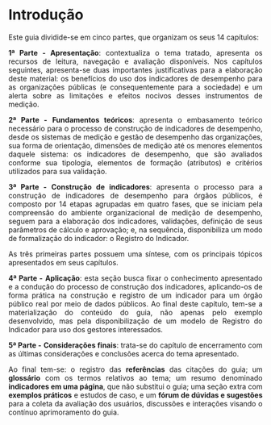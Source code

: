 # Introdução {.unnumbered}

::: {style="text-align: justify;"}
Este guia dividide-se em cinco partes, que organizam os seus 14 capítulos:

**1ª Parte - Apresentação**: contextualiza o tema tratado, apresenta os recursos de leitura, navegação e avaliação disponíveis. Nos capítulos seguintes, apresenta-se duas importantes justificativas para a elaboração deste material: os benefícios do uso dos indicadores de desempenho para as organizações públicas (e consequentemente para a sociedade) e um alerta sobre as limitações e efeitos nocivos desses instrumentos de medição.

**2ª Parte -** **Fundamentos teóricos**: apresenta o embasamento teórico necessário para o processo de construção de indicadores de desempenho, desde os sistemas de medição e gestão de desempenho das organizações, sua forma de orientação, dimensões de medição até os menores elementos daquele sistema: os indicadores de desempenho, que são avaliados conforme sua tipologia, elementos de formação (atributos) e critérios utilizados para sua validação.

**3ª Parte -** **Construção de indicadores**: apresenta o processo para a construção de indicadores de desempenho para órgãos públicos, é composto por 14 etapas agrupadas em quatro fases, que se iniciam pela compreensão do ambiente organizacional de medição de desempenho, seguem para a elaboração dos indicadores, validações, definição de seus parâmetros de cálculo e aprovação; e, na sequência, disponibiliza um modo de formalização do indicador: o Registro do Indicador.

As três primeiras partes possuem uma síntese, com os principais tópicos apresentados em seus capítulos.

**4ª Parte -** **Aplicação**: esta seção busca fixar o conhecimento apresentado e a condução do processo de construção dos indicadores, aplicando-os de forma prática na construção e registro de um indicador para um órgão público real por meio de dados públicos. Ao final deste capítulo, tem-se a materialização do conteúdo do guia, não apenas pelo exemplo desenvolvido, mas pela disponibilização de um modelo de Registro do Indicador para uso dos gestores interessados.

**5ª Parte -** **Considerações finais**: trata-se do capítulo de encerramento com as últimas considerações e conclusões acerca do tema apresentado.

Ao final tem-se: o registro das **referências** das citações do guia; um **glossário** com os termos relativos ao tema; um resumo denominado **indicadores em uma página**, que não substitui o guia; uma seção extra com **exemplos práticos** e estudos de caso, e um **fórum de dúvidas e sugestões** para a coleta da avaliação dos usuários, discussões e interações visando o contínuo aprimoramento do guia.
:::
